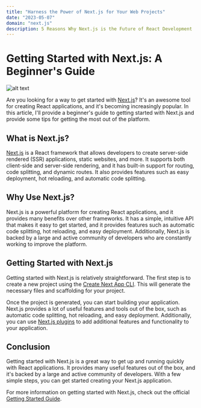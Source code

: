 ```yaml
---
title: "Harness the Power of Next.js for Your Web Projects"
date: "2023-05-07"
domain: "next.js"
description: 5 Reasons Why Next.js is the Future of React Development
---
```

# Getting Started with Next.js: A Beginner's Guide

![alt text](https://images.unsplash.com/photo-1566561511823-a5570c4983ab?crop=entropy&cs=tinysrgb&fit=max&fm=jpg&ixid=MnwxNTY3OTN8MHwxfHJhbmRvbXx8fHx8fHx8fDE2ODM0NTUxMjE&ixlib=rb-4.0.3&q=80&w=1080 "Getting Started with Next.js")

Are you looking for a way to get started with [Next.js](https://nextjs.org/)? It's an awesome tool for creating React applications, and it's becoming increasingly popular. In this article, I'll provide a beginner's guide to getting started with Next.js and provide some tips for getting the most out of the platform.

## What is Next.js?

[Next.js](https://nextjs.org/) is a React framework that allows developers to create server-side rendered (SSR) applications, static websites, and more. It supports both client-side and server-side rendering, and it has built-in support for routing, code splitting, and dynamic routes. It also provides features such as easy deployment, hot reloading, and automatic code splitting.

## Why Use Next.js?

Next.js is a powerful platform for creating React applications, and it provides many benefits over other frameworks. It has a simple, intuitive API that makes it easy to get started, and it provides features such as automatic code splitting, hot reloading, and easy deployment. Additionally, Next.js is backed by a large and active community of developers who are constantly working to improve the platform.

## Getting Started with Next.js

Getting started with Next.js is relatively straightforward. The first step is to create a new project using the [Create Next App CLI](https://www.npmjs.com/package/create-next-app). This will generate the necessary files and scaffolding for your project.

Once the project is generated, you can start building your application. Next.js provides a lot of useful features and tools out of the box, such as automatic code splitting, hot reloading, and easy deployment. Additionally, you can use [Next.js plugins](https://nextjs.org/docs/advanced-features/plugin-api) to add additional features and functionality to your application.

## Conclusion

Getting started with Next.js is a great way to get up and running quickly with React applications. It provides many useful features out of the box, and it's backed by a large and active community of developers. With a few simple steps, you can get started creating your Next.js application.

For more information on getting started with Next.js, check out the official [Getting Started Guide](https://nextjs.org/docs/getting-started).